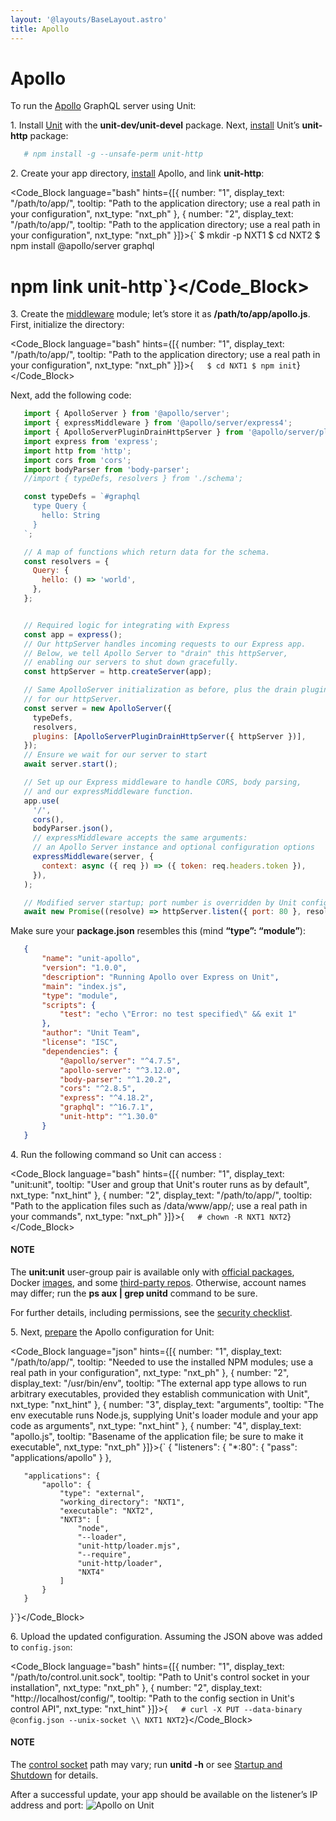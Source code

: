 ```yaml
---
layout: '@layouts/BaseLayout.astro'
title: Apollo
---
```

# Apollo

To run the [Apollo](https://www.apollographql.com) GraphQL server using Unit:

1\. Install [Unit](../installation.md#installation-precomp-pkgs) with the **unit-dev/unit-devel** package.  Next, [install](../installation.md#installation-nodejs-package) Unit’s **unit-http** package:

```bash
   # npm install -g --unsafe-perm unit-http
```

2\. Create your app directory, [install](https://expressjs.com/en/starter/installing.html) Apollo, and link **unit-http**:

<Code_Block language="bash" hints={[{ number: "1", display_text: "/path/to/app/", tooltip: "Path to the application directory; use a real path in your configuration", nxt_type: "nxt_ph" }, { number: "2", display_text: "/path/to/app/", tooltip: "Path to the application directory; use a real path in your configuration", nxt_type: "nxt_ph" }]}>{`   $ mkdir -p NXT1
   $ cd NXT2
   $ npm install @apollo/server graphql
   # npm link unit-http`}</Code_Block>

3\. Create the [middleware](https://www.apollographql.com/docs/apollo-server/api/express-middleware/) module; let’s store it as **/path/to/app/apollo.js**. First, initialize the directory:

<Code_Block language="bash" hints={[{ number: "1", display_text: "/path/to/app/", tooltip: "Path to the application directory; use a real path in your configuration", nxt_type: "nxt_ph" }]}>{`   $ cd NXT1
   $ npm init`}</Code_Block>

Next, add the following code:

```javascript
   import { ApolloServer } from '@apollo/server';
   import { expressMiddleware } from '@apollo/server/express4';
   import { ApolloServerPluginDrainHttpServer } from '@apollo/server/plugin/drainHttpServer';
   import express from 'express';
   import http from 'http';
   import cors from 'cors';
   import bodyParser from 'body-parser';
   //import { typeDefs, resolvers } from './schema';

   const typeDefs = `#graphql
     type Query {
       hello: String
     }
   `;

   // A map of functions which return data for the schema.
   const resolvers = {
     Query: {
       hello: () => 'world',
     },
   };


   // Required logic for integrating with Express
   const app = express();
   // Our httpServer handles incoming requests to our Express app.
   // Below, we tell Apollo Server to "drain" this httpServer,
   // enabling our servers to shut down gracefully.
   const httpServer = http.createServer(app);

   // Same ApolloServer initialization as before, plus the drain plugin
   // for our httpServer.
   const server = new ApolloServer({
     typeDefs,
     resolvers,
     plugins: [ApolloServerPluginDrainHttpServer({ httpServer })],
   });
   // Ensure we wait for our server to start
   await server.start();

   // Set up our Express middleware to handle CORS, body parsing,
   // and our expressMiddleware function.
   app.use(
     '/',
     cors(),
     bodyParser.json(),
     // expressMiddleware accepts the same arguments:
     // an Apollo Server instance and optional configuration options
     expressMiddleware(server, {
       context: async ({ req }) => ({ token: req.headers.token }),
     }),
   );

   // Modified server startup; port number is overridden by Unit config
   await new Promise((resolve) => httpServer.listen({ port: 80 }, resolve));
```

Make sure your **package.json** resembles this (mind **“type”: “module”**):

```json
   {
       "name": "unit-apollo",
       "version": "1.0.0",
       "description": "Running Apollo over Express on Unit",
       "main": "index.js",
       "type": "module",
       "scripts": {
           "test": "echo \"Error: no test specified\" && exit 1"
       },
       "author": "Unit Team",
       "license": "ISC",
       "dependencies": {
           "@apollo/server": "^4.7.5",
           "apollo-server": "^3.12.0",
           "body-parser": "^1.20.2",
           "cors": "^2.8.5",
           "express": "^4.18.2",
           "graphql": "^16.7.1",
           "unit-http": "^1.30.0"
       }
   }
```

4\. Run the following command so Unit can access :

<Code_Block language="bash" hints={[{ number: "1", display_text: "unit:unit", tooltip: "User and group that Unit's router runs as by default", nxt_type: "nxt_hint" }, { number: "2", display_text: "/path/to/app/", tooltip: "Path to the application files such as /data/www/app/; use a real path in your commands", nxt_type: "nxt_ph" }]}>{`   # chown -R NXT1 NXT2`}</Code_Block>

#### NOTE

The **unit:unit** user-group pair is available only with [official packages](../installation.md#installation-precomp-pkgs), Docker [images](../installation.md#installation-docker), and some [third-party repos](../installation.md#installation-community-repos).  Otherwise, account names may differ; run the **ps aux \| grep unitd** command to be sure.

For further details, including permissions, see the [security checklist](security.md#security-apps).

5\. Next, [prepare](../configuration.md#configuration-nodejs) the Apollo configuration for Unit:

<Code_Block language="json" hints={[{ number: "1", display_text: "/path/to/app/", tooltip: "Needed to use the installed NPM modules; use a real path in your configuration", nxt_type: "nxt_ph" }, { number: "2", display_text: "/usr/bin/env", tooltip: "The external app type allows to run arbitrary executables, provided they establish communication with Unit", nxt_type: "nxt_hint" }, { number: "3", display_text: "arguments", tooltip: "The env executable runs Node.js, supplying Unit's loader module and your app code as arguments", nxt_type: "nxt_hint" }, { number: "4", display_text: "apollo.js", tooltip: "Basename of the application file; be sure to make it executable", nxt_type: "nxt_ph" }]}>{`   {
       "listeners": {
           "*:80": {
               "pass": "applications/apollo"
           }
       },

       "applications": {
           "apollo": {
               "type": "external",
               "working_directory": "NXT1",
               "executable": "NXT2",
               "NXT3": [
                   "node",
                   "--loader",
                   "unit-http/loader.mjs",
                   "--require",
                   "unit-http/loader",
                   "NXT4"
               ]
           }
       }
   }`}</Code_Block>

6\. Upload the updated configuration.  Assuming the JSON above was added to `config.json`:

<Code_Block language="bash" hints={[{ number: "1", display_text: "/path/to/control.unit.sock", tooltip: "Path to Unit's control socket in your installation", nxt_type: "nxt_ph" }, { number: "2", display_text: "http://localhost/config/", tooltip: "Path to the config section in Unit's control API", nxt_type: "nxt_hint" }]}>{`   # curl -X PUT --data-binary @config.json --unix-socket \\
          NXT1 NXT2`}</Code_Block>

#### NOTE

The [control socket](../controlapi.md#configuration-socket) path may vary; run **unitd -h** or see [Startup and Shutdown](source.md#source-startup) for details.

After a successful update, your app should be available on the listener’s IP address and port: ![Apollo on Unit](/apollo.png)